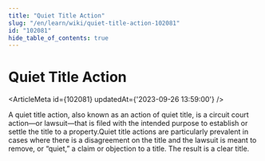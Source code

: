 ```yaml
---
title: "Quiet Title Action"
slug: "/en/learn/wiki/quiet-title-action-102081"
id: "102081"
hide_table_of_contents: true
---
```



# Quiet Title Action

<ArticleMeta id={102081} updatedAt={'2023-09-26 13:59:00'} />
<div className='border-solid border-b border-t-0 my-4 border-[var(--ifm-color-gray-300)]' />

A quiet title action, also known as an action of quiet title, is a circuit court action—or lawsuit—that is filed with the intended purpose to establish or settle the title to a property.Quiet title actions are particularly prevalent in cases where there is a disagreement on the title and the lawsuit is meant to remove, or “quiet,” a claim or objection to a title. The result is a clear title.
